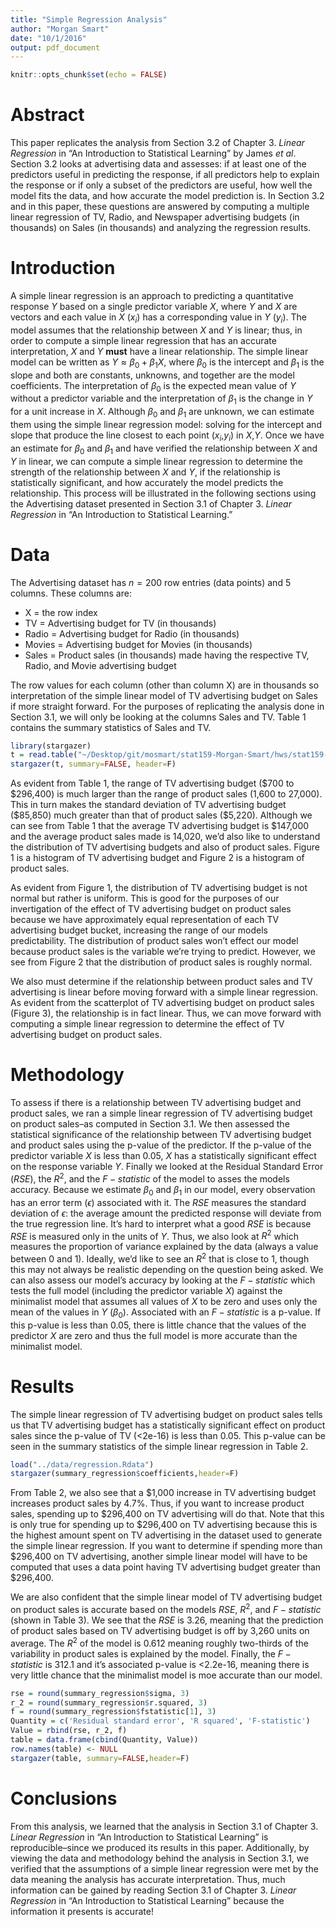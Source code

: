 ```yaml
---
title: "Simple Regression Analysis"
author: "Morgan Smart"
date: "10/1/2016"
output: pdf_document
---
```


```r
knitr::opts_chunk$set(echo = FALSE)
```

# Abstract
This paper replicates the analysis from Section 3.2 of Chapter 3. *Linear Regression* in "An Introduction to Statistical Learning" by James *et al*. Section 3.2 looks at advertising data and assesses: if at least one of the predictors useful in predicting the response, if all predictors help to explain the response or if only a subset of the predictors are useful, how well the model fits the data, and how accurate the model prediction is. In Section 3.2 and in this paper, these questions are answered by computing a multiple linear regression of TV, Radio, and Newspaper advertising budgets (in thousands) on Sales (in thousands) and analyzing the regression results.

# Introduction
A simple linear regression is an approach to predicting a quantitative response $Y$ based on a single predictor variable $X$, where $Y$ and $X$ are vectors and each value in $X$ ($x_i$) has a corresponding value in $Y$ ($y_i$). The model assumes that the relationship between $X$ and $Y$ is linear; thus, in order to compute a simple linear regression that has an accurate interpretation, $X$ and $Y$ **must** have a linear relationship. The simple linear model can be written as $Y \approx \beta_0 + \beta_1X$, where $\beta_0$ is the intercept and $\beta_1$ is the slope and both are constants, unknowns, and together are the model coefficients. The interpretation of $\beta_0$ is the expected mean value of $Y$ without a predictor variable and the interpretation of $\beta_1$ is the change in $Y$ for a unit increase in $X$. Although $\beta_0$ and $\beta_1$ are unknown, we can estimate them using the simple linear regression model: solving for the intercept and slope that produce the line closest to each point ($x_i$,$y_i$) in $X$,$Y$. Once we have an estimate for $\beta_0$ and $\beta_1$ and have verified the relationship between $X$ and $Y$ in linear, we can compute a simple linear regression to determine the strength of the relationship between $X$ and $Y$, if the relationship is statistically significant, and how accurately the model predicts the relationship. This process will be illustrated in the following sections using the Advertising dataset presented in Section 3.1 of Chapter 3. *Linear Regression* in "An Introduction to Statistical Learning."

# Data
The Advertising dataset has $n = 200$ row entries (data points) and 5 columns. These columns are:

  * X = the row index
  * TV = Advertising budget for TV (in thousands)
  * Radio = Advertising budget for Radio (in thousands)
  * Movies = Advertising budget for Movies (in thousands)
  * Sales = Product sales (in thousands) made having the respective TV, Radio, and Movie advertising budget

The row values for each column (other than column X) are in thousands so interpretation of the simple linear model of TV advertising budget on Sales if more straight forward. For the purposes of replicating the analysis done in Section 3.1, we will only be looking at the columns Sales and TV. Table 1 contains the summary statistics of Sales and TV.
```r
library(stargazer)
t = read.table("~/Desktop/git/mosmart/stat159-Morgan-Smart/hws/stat159-fall2016-hw02/data/eda-output.txt", sep="\t", header=T)
stargazer(t, summary=FALSE, header=F)
```
As evident from Table 1, the range of TV advertising budget ($700 to $296,400) is much larger than the range of product sales (1,600 to 27,000). This in turn makes the standard deviation of TV advertising budget ($85,850) much greater than that of product sales ($5,220). Although we can see from Table 1 that the average TV advertising budget is $147,000 and the average product sales made is 14,020, we'd also like to understand the distribution of TV advertising budgets and also of product sales. Figure 1 is a histogram of TV advertising budget and Figure 2 is a histogram of product sales.

\begin{figure}[h]
\centering
\begin{minipage}{.5\textwidth}
  \centering
  \includegraphics[width=.75\textwidth]{../images/histogram-tv.png}
  \caption{TV Ad Budget Histogram}
\end{minipage}%
\begin{minipage}{.5\textwidth}
  \centering
  \includegraphics[width=.75\textwidth]{../images/histogram-sales.png}
  \caption{Product Sales Histogram}
\end{minipage}
\end{figure}

As evident from Figure 1, the distribution of TV advertising budget is not normal but rather is uniform. This is good for the purposes of our invertigation of the effect of TV advertising budget on product sales because we have approximately equal representation of each TV advertising budget bucket, increasing the range of our models predictability. The distribution of product sales won't effect our model because product sales is the variable we're trying to predict. However, we see from Figure 2 that the distribution of product sales is roughly normal.

\begin{figure}[h]
\caption{Scatterplot of TV vs Sales with Regression Line}
\centering
\includegraphics[width=0.35\textwidth]{../images/scatterplot-tv-sales.png}
\end{figure}

We also must determine if the relationship between product sales and TV advertising is linear before moving forward with a simple linear regression. As evident from the scatterplot of TV advertising budget on product sales (Figure 3), the relationship is in fact linear. Thus, we can move forward with computing a simple linear regression to determine the effect of TV advertising budget on product sales.


# Methodology
To assess if there is a relationship between TV advertising budget and product sales, we ran a simple linear regression of TV advertising budget on product sales--as computed in Section 3.1. We then assessed the statistical significance of the relationship between TV advertising budget and product sales using the p-value of the predictor. If the p-value of the predictor variable $X$ is less than 0.05, $X$ has a statistically significant effect on the response variable $Y$. Finally we looked at the Residual Standard Error ($RSE$), the $R^2$, and the $F-statistic$ of the model to asses the models accuracy. Because we estimate $\beta_0$ and $\beta_1$ in our model, every observation has an error term ($\epsilon$) associated with it. The $RSE$ measures the standard deviation of $\epsilon$: the average amount the predicted response will deviate from the true regression line. It's hard to interpret what a good $RSE$ is because $RSE$ is measured only in the units of $Y$. Thus, we also look at $R^2$ which measures the proportion of variance explained by the data (always a value between 0 and 1). Ideally, we'd like to see an $R^2$ that is close to 1, though this may not always be realistic depending on the question being asked. We can also assess our model's accuracy by looking at the $F-statistic$ which tests the full model (including the predictor variable $X$) against the minimalist model that assumes all values of $X$ to be zero and uses only the mean of the values in $Y$ ($\beta_0$). Associated with an $F-statistic$ is a p-value. If this p-value is less than 0.05, there is little chance that the values of the predictor $X$ are zero and thus the full model is more accurate than the minimalist model.

# Results
The simple linear regression of TV advertising budget on product sales tells us that TV advertising budget has a statistically significant effect on product sales since the p-value of TV (<2e-16) is less than 0.05. This p-value can be seen in the summary statistics of the simple linear regression in Table 2. 
```r
load("../data/regression.Rdata")
stargazer(summary_regression$coefficients,header=F)
```
From Table 2, we also see that a $1,000 increase in TV advertising budget increases product sales by 4.7%. Thus, if you want to increase product sales, spending up to $296,400 on TV advertising will do that. Note that this is only true for spending up to $296,400 on TV advertising because this is the highest amount spent on TV advertising in the dataset used to generate the simple linear regression. If you want to determine if spending more than $296,400 on TV advertising, another simple linear model will have to be computed that uses a data point having TV advertising budget greater than $296,400.

We are also confident that the simple linear model of TV advertising budget on product sales is accurate based on the models $RSE$, $R^2$, and $F-statistic$ (shown in Table 3). We see that the $RSE$ is 3.26, meaning that the prediction of product sales based on TV advertising budget is off by 3,260 units on average. The $R^2$ of the model is 0.612 meaning roughly two-thirds of the variability in product sales is explained by the model. Finally, the $F-statistic$ is 312.1 and it's associated p-value is <2.2e-16, meaning there is very little chance that the minimalist model is moe accurate than our model.
```r
rse = round(summary_regression$sigma, 3)
r_2 = round(summary_regression$r.squared, 3)
f = round(summary_regression$fstatistic[1], 3)
Quantity = c('Residual standard error', 'R squared', 'F-statistic')
Value = rbind(rse, r_2, f)
table = data.frame(cbind(Quantity, Value))
row.names(table) <- NULL
stargazer(table, summary=FALSE,header=F)
```


# Conclusions
From this analysis, we learned that the analysis in Section 3.1 of Chapter 3. *Linear Regression* in "An Introduction to Statistical Learning" is reproducible--since we produced its results in this paper. Additionally, by viewing the data and methodology behind the analysis in Section 3.1, we verified that the assumptions of a simple linear regression were met by the data meaning the analysis has accurate interpretation. Thus, much information can be gained by reading Section 3.1 of Chapter 3. *Linear Regression* in "An Introduction to Statistical Learning" because the information it presents is accurate!